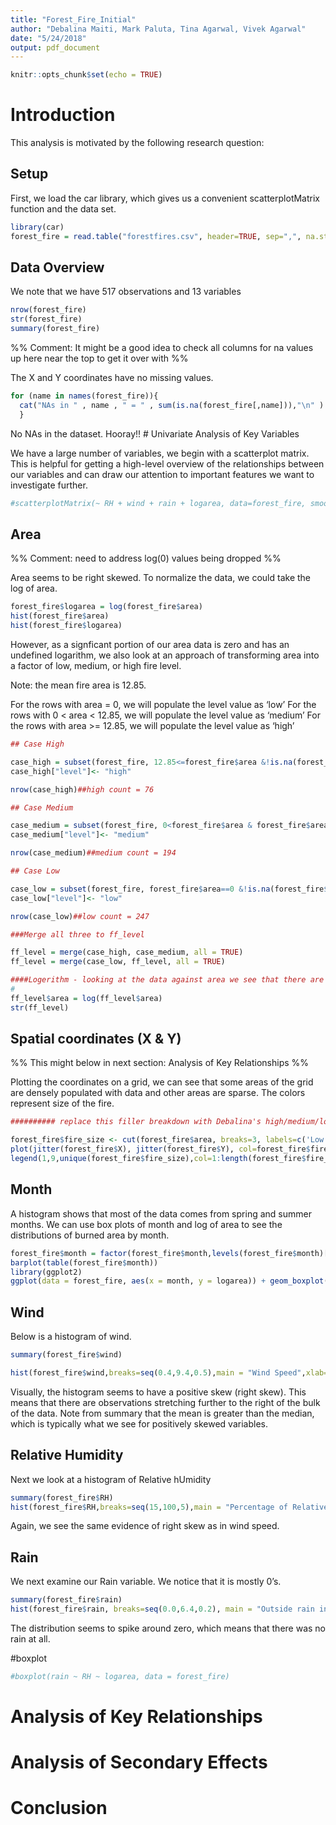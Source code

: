 ---
title: "Forest_Fire_Initial"
author: "Debalina Maiti, Mark Paluta, Tina Agarwal, Vivek Agarwal"
date: "5/24/2018"
output: pdf_document
---

```{r setup, include=FALSE}
knitr::opts_chunk$set(echo = TRUE)
```

# Introduction

This analysis is motivated by the following research question:

\begin{center}
What factors lead to particularly damaging forest fires?
\end{center}

## Setup

First, we load the car library, which gives us a convenient scatterplotMatrix function and the data set.

```{r car, results='hide'}
library(car)
forest_fire = read.table("forestfires.csv", header=TRUE, sep=",", na.string = "na")
```

## Data Overview

We note that we have 517 observations and 13 variables

```{r shape}
nrow(forest_fire)
str(forest_fire)
summary(forest_fire)
```

%% Comment: It might be a good idea to check all columns for na values up here near the top to get it over with %%

The X and Y coordinates have no missing values.

```{r}

for (name in names(forest_fire)){
  cat("NAs in " , name , " = " , sum(is.na(forest_fire[,name])),"\n" )
  }

```
No NAs in the dataset. Hooray!!
# Univariate Analysis of Key Variables

We have a large number of variables, we begin with a scatterplot matrix. This is helpful for getting
a high-level overview of the relationships between our variables and can draw our attention to important
features we want to investigate further.

```{r}
#scatterplotMatrix(~ RH + wind + rain + logarea, data=forest_fire, smooth = TRUE, main = "Scatterplot Matrix for Relative Humidity, Wind and Rain")
```

## Area

%% Comment: need to address log(0) values being dropped %%

Area seems to be right skewed. To normalize the data, we could take the log of area.

```{r}
forest_fire$logarea = log(forest_fire$area)
hist(forest_fire$area)
hist(forest_fire$logarea)
```

However, as a signficant portion of our area data is zero and has an undefined logarithm, we also look at an approach of transforming area into a factor of low, medium, or high fire level.

Note: the mean fire area is 12.85.

For the rows with area = 0, we will populate the level value as 'low'
For the rows with 0 < area < 12.85, we will populate the level value as 'medium'
For the rows with area >= 12.85, we will populate the level value as 'high'

```{r}

## Case High

case_high = subset(forest_fire, 12.85<=forest_fire$area &!is.na(forest_fire$area))
case_high["level"]<- "high"

nrow(case_high)##high count = 76

## Case Medium

case_medium = subset(forest_fire, 0<forest_fire$area & forest_fire$area<12.85 &!is.na(forest_fire$area))
case_medium["level"]<- "medium"

nrow(case_medium)##medium count = 194

## Case Low

case_low = subset(forest_fire, forest_fire$area==0 &!is.na(forest_fire$area))
case_low["level"]<- "low"

nrow(case_low)##low count = 247

###Merge all three to ff_level

ff_level = merge(case_high, case_medium, all = TRUE)
ff_level = merge(case_low, ff_level, all = TRUE)

####Logerithm - looking at the data against area we see that there are huge number of data with value zero. So will replace area value with log(area) value
#
ff_level$area = log(ff_level$area)
str(ff_level)
```

<!-- #Plot X, Y  -->
<!-- ```{r} -->
<!-- plot(jitter(ff_level$X, factor=2),jitter(ff_level$Y, factor=2 ), col = factor(ff_level$level)) -->
<!-- legend(1, legend=levels(factor(ff_level$level)), col= factor(ff_level$level)) -->
<!-- legend=levels(ff_level$level) -->
<!-- ``` -->

## Spatial coordinates (X & Y)

%% This might below in next section: Analysis of Key Relationships %%

Plotting the coordinates on a grid, we can see that some areas of the grid are densely populated with data and other areas are sparse. The colors represent size of the fire.

```{r}

########## replace this filler breakdown with Debalina's high/medium/low breakdown #############3

forest_fire$fire_size <- cut(forest_fire$area, breaks=3, labels=c('Low','Medium','High'))
plot(jitter(forest_fire$X), jitter(forest_fire$Y), col=forest_fire$fire_size)
legend(1,9,unique(forest_fire$fire_size),col=1:length(forest_fire$fire_size),pch=1)
```

## Month

A histogram shows that most of the data comes from spring and summer months. We can use box plots of month and log of area to see the distributions of burned area by month.

```{r}
forest_fire$month = factor(forest_fire$month,levels(forest_fire$month)[c(5,4,8,1,9,7,6,2,12,11,10,3)])
barplot(table(forest_fire$month))
library(ggplot2)
ggplot(data = forest_fire, aes(x = month, y = logarea)) + geom_boxplot(aes(fill = logarea), width = 0.8) + theme_bw()
```

## Wind

Below is a histogram of wind.

```{r}
summary(forest_fire$wind)

hist(forest_fire$wind,breaks=seq(0.4,9.4,0.5),main = "Wind Speed",xlab= NULL)
```

Visually, the histogram seems to have a positive skew (right skew). This means that there are
observations stretching further to the right of the bulk of the data. Note from summary that the mean is greater than the median, which is typically what we see for positively skewed variables.

## Relative Humidity

Next we look at a histogram of Relative hUmidity

```{r}
summary(forest_fire$RH)
hist(forest_fire$RH,breaks=seq(15,100,5),main = "Percentage of Relative Humidity",xlab= "RH in %")
```

Again, we see the same evidence of right skew as in wind speed.

## Rain

We next examine our Rain variable. We notice that it is mostly 0's.

```{r}
summary(forest_fire$rain)
hist(forest_fire$rain, breaks=seq(0.0,6.4,0.2), main = "Outside rain in mm/m2", xlab = "Rain in mm/m2" )
```

The distribution seems to spike around zero, which means that there was no rain at all.

#boxplot
```{r}
#boxplot(rain ~ RH ~ logarea, data = forest_fire)
```

# Analysis of Key Relationships

# Analysis of Secondary Effects

# Conclusion


